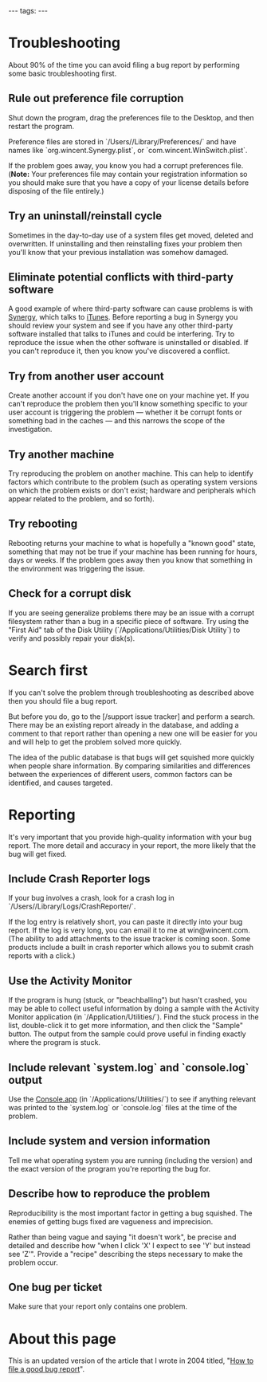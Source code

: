 ---
tags:
---
= Troubleshooting =

About 90% of the time you can avoid filing a bug report by performing some basic troubleshooting first.

== Rule out preference file corruption ==

Shut down the program, drag the preferences file to the Desktop, and then restart the program.

Preference files are stored in `/Users/<your user name>/Library/Preferences/` and have names like `org.wincent.Synergy.plist`, or `com.wincent.WinSwitch.plist`.

If the problem goes away, you know you had a corrupt preferences file. ('''Note:''' Your preferences file may contain your registration information so you should make sure that you have a copy of your license details before disposing of the file entirely.)

== Try an uninstall/reinstall cycle ==

Sometimes in the day-to-day use of a system files get moved, deleted and overwritten. If uninstalling and then reinstalling fixes your problem then you'll know that your previous installation was somehow damaged.

== Eliminate potential conflicts with third-party software ==

A good example of where third-party software can cause problems is with [[Synergy]], which talks to [[iTunes]]. Before reporting a bug in Synergy you should review your system and see if you have any other third-party software installed that talks to iTunes and could be interfering. Try to reproduce the issue when the other software is uninstalled or disabled. If you can't reproduce it, then you know you've discovered a conflict.

== Try from another user account ==

Create another account if you don't have one on your machine yet. If you can't reproduce the problem then you'll know something specific to your user account is triggering the problem &mdash; whether it be corrupt fonts or something bad in the caches &mdash; and this narrows the scope of the investigation.

== Try another machine ==

Try reproducing the problem on another machine. This can help to identify factors which contribute to the problem (such as operating system versions on which the problem exists or don't exist; hardware and peripherals which appear related to the problem, and so forth).

== Try rebooting ==

Rebooting returns your machine to what is hopefully a "known good" state, something that may not be true if your machine has been running for hours, days or weeks. If the problem goes away then you know that something in the environment was triggering the issue. 

== Check for a corrupt disk ==

If you are seeing generalize problems there may be an issue with a corrupt filesystem rather than a bug in a specific piece of software. Try using the "First Aid" tab of the Disk Utility (`/Applications/Utilities/Disk Utility`) to verify and possibly repair your disk(s).

= Search first =

If you can't solve the problem through troubleshooting as described above then you should file a bug report.

But before you do, go to the [/support issue tracker] and perform a search. There may be an existing report already in the database, and adding a comment to that report rather than opening a new one will be easier for you and will help to get the problem solved more quickly.

The idea of the public database is that bugs will get squished more quickly when people share information. By comparing similarities and differences between the experiences of different users, common factors can be identified, and causes targeted.

= Reporting =

It's very important that you provide high-quality information with your bug report. The more detail and accuracy in your report, the more likely that the bug will get fixed.

== Include Crash Reporter logs ==

If your bug involves a crash, look for a crash log in `/Users/<your user name>/Library/Logs/CrashReporter/`.

If the log entry is relatively short, you can paste it directly into your bug report. If the log is very long, you can email it to me at win@wincent.com. (The ability to add attachments to the issue tracker is coming soon. Some products include a built in crash reporter which allows you to submit crash reports with a click.)

== Use the Activity Monitor ==

If the program is hung (stuck, or "beachballing") but hasn't crashed, you may be able to collect useful information by doing a sample with the Activity Monitor application (in `/Application/Utilities/`). Find the stuck process in the list, double-click it to get more information, and then click the "Sample" button. The output from the sample could prove useful in finding exactly where the program is stuck.

== Include relevant `system.log` and `console.log` output ==

Use the [[Console.app]] (in `/Applications/Utilities/`) to see if anything relevant was printed to the `system.log` or `console.log` files at the time of the problem.

== Include system and version information ==

Tell me what operating system you are running (including the version) and the exact version of the program you're reporting the bug for.

== Describe how to reproduce the problem ==

Reproducibility is the most important factor in getting a bug squished. The enemies of getting bugs fixed are vagueness and imprecision. 

Rather than being vague and saying "it doesn't work", be precise and detailed and describe how "when I click 'X' I expect to see 'Y' but instead see 'Z'". Provide a "recipe" describing the steps necessary to make the problem occur.

== One bug per ticket ==

Make sure that your report only contains one problem.

= About this page =

This is an updated version of the article that I wrote in 2004 titled, "[http://wincent.com/a/knowledge-base/archives/2004/11/how_to_file_a_g.php How to file a good bug report]".
